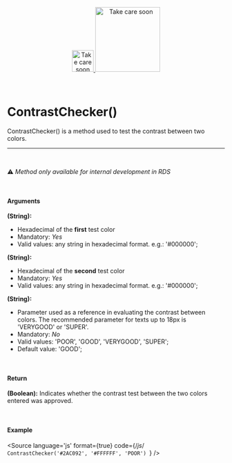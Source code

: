 
<Meta title="Utils/Methods/ContrastChecker()"/>

<div align="center" style={{display: 'flex'}}>
    <a href="https://rahulaher.netlify.app">
        <img src="https://rahulaher.netlify.app/img/logo/glyph-black-colored.svg" alt="Take care soon" width="50" />
        <img src="https://rahulaher.netlify.app/img/logo/word-black-colored.svg" alt="Take care soon" width="150" />
    </a>
</div>

<br />
<br />

# ContrastChecker()

ContrastChecker() is a method used to test the contrast between two colors.

<hr />
<br />

⚠️ *Method only available for internal development in RDS*

<br />

#### Arguments

**(String):**
- Hexadecimal of the **first** test color
- Mandatory: *Yes*
- Valid values: any string in hexadecimal format. e.g.: '#000000';

**(String):**
- Hexadecimal of the **second** test color
- Mandatory: *Yes*
- Valid values: any string in hexadecimal format. e.g.: '#000000';

**(String):**
- Parameter used as a reference in evaluating the contrast between colors. The recommended parameter for texts up to 18px is 'VERYGOOD' or 'SUPER'.
- Mandatory: *No*
- Valid values: 'POOR', 'GOOD', 'VERYGOOD', 'SUPER';
- Default value: 'GOOD';

<br />

#### Return

**(Boolean):** Indicates whether the contrast test between the two colors entered was approved.

<br />

#### Example

<Story name="ContrastChecker">
</Story>

<Source
  language='js'
  format={true}
  code={/*js*/ `
  ContrastChecker('#2AC092', '#FFFFFF', 'POOR') 
`}
/>
